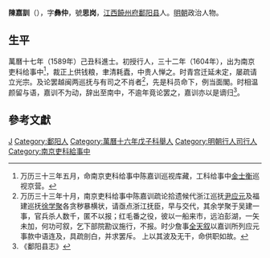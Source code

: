 {{明清人物信息框
| 姓名 = 陳嘉訓
| 原名 =
| 圖片名稱 = 
| 圖片大小 = 220px
| 圖片說明 = 
| 最高職務 = 南京吏科给事中
| 國家 = 大明
| 爵位 =
| 籍貫 = [[江西|江西]][[鄱陽縣|鄱陽縣]]
| 族裔 = 
| 字號 = 字彝仲
| 室名 = 
| 諡號 = 
| 出生日期 = 生年不详
| 出生地點 = 
| 逝世日期 = 卒年不详
| 逝世地點 = 
| 墓葬 =
| 配偶 =
| 親屬 = 
| 出身 = 
*萬曆十七年己丑科同進士出身
| 經歷 = 
| 著作 =
}}
'''陳嘉訓'''（{{bd|？||？|catIdx=}}），字'''彝仲'''，號'''思岗'''，[[江西|江西]][[饒州府|饒州府]][[鄱阳县|鄱阳县]]人。[[明朝|明朝]]政治人物。

==生平==
萬曆十七年（1589年）己丑科進士。初授行人，三十二年（1604年），出为南京吏科给事中<ref>万历三十三年五月，命南京吏科给事中陈嘉训巡视库藏，工科给事中[[金士衡|金士衡]]巡视京营。</ref>，裁正上供钱粮，聿清耗蠹，中贵人惮之。时青宫迁延未定，屡疏请立光宗。及论罢越闽两巡抚与有司之不肖者<ref>万历三十三年十月，南京吏科给事中陈嘉训疏论拾遗候代浙江巡抚[[尹应元|尹应元]]及福建巡抚[[徐学聚|徐学聚]]各贪秽暴横状，请亟点浙江抚臣，早与交代，其余学聚于吴建一事，官兵杀人数千，匿不以报；红毛番之役，彼以一船来市，远泊彭湖，一矢未加，何功可叙，乞下部院勘议施行，不报。时少詹事[[全天叙|全天叙]]以嘉训所列应元事款中语连及，具疏剖白，并求罢斥。 上以其波及无干，命供职如故。</ref>，先是科员命下，例当面閣。时相温颜留与语，嘉训不为动，辞出至南中，不逾年竟论罢之，嘉训亦以是谪归<ref>《鄱阳县志》</ref>。

==參考文獻==
{{reflist}}

{{萬曆十七年己丑科殿試金榜}}

{{Authority control}}

{{DEFAULTSORT:Chen陳}}
[[Category:陈姓|J]]
[[Category:鄱阳人|Category:鄱阳人]]
[[Category:萬曆十六年戊子科舉人|Category:萬曆十六年戊子科舉人]]
[[Category:明朝行人司行人|Category:明朝行人司行人]]
[[Category:南京吏科給事中|Category:南京吏科給事中]]
